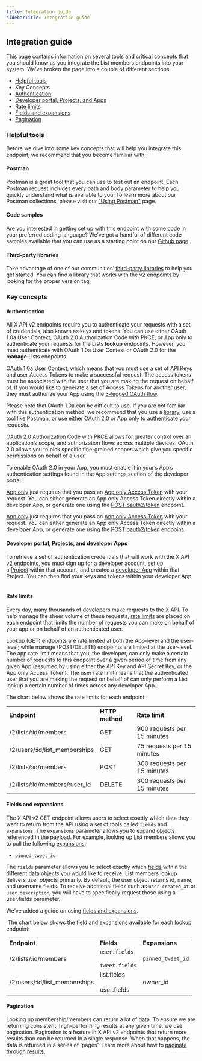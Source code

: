 ---
title: Integration guide
sidebarTitle: Integration guide
---


## Integration guide

This page contains information on several tools and critical concepts that you should know as you integrate the List members endpoints into your system. We’ve broken the page into a couple of different sections:

* [Helpful tools](#helpful)
* Key Concepts
* [Authentication](#authentication)
* [Developer portal, Projects, and Apps](#portal)
* [Rate limits](#limits)
* [Fields and expansions](#fields)
* [Pagination](#pagination)

### Helpful tools

Before we dive into some key concepts that will help you integrate this endpoint, we recommend that you become familiar with:

#### Postman

Postman is a great tool that you can use to test out an endpoint. Each Postman request includes every path and body parameter to help you quickly understand what is available to you. To learn more about our Postman collections, please visit our ["Using Postman"](/tutorials/postman-getting-started) page. 

#### Code samples

Are you interested in getting set up with this endpoint with some code in your preferred coding language? We’ve got a handful of different code samples available that you can use as a starting point on our [Github page](https://github.com/xdevplatform/Twitter-API-v2-sample-code).

#### Third-party libraries

Take advantage of one of our communities’ [third-party libraries](/x-api/tools-and-libraries/overview) to help you get started. You can find a library that works with the v2 endpoints by looking for the proper version tag.

### Key concepts

#### Authentication

All X API v2 endpoints require you to authenticate your requests with a set of credentials, also known as keys and tokens. You can use either OAuth 1.0a User Context, OAuth 2.0 Authorization Code with PKCE, or App only to authenticate your requests for the Lists **lookup** endpoints. However, you must authenticate with OAuth 1.0a User Context or OAuth 2.0 for the **manage** Lists endpoints. 

[OAuth 1.0a User Context](/resources/fundamentals/authentication), which means that you must use a set of API Keys and user Access Tokens to make a successful request. The access tokens must be associated with the user that you are making the request on behalf of. If you would like to generate a set of Access Tokens for another user, they must authorize your App using the [3-legged OAuth flow](/resources/fundamentals/authentication#obtaining-access-tokens-using-3-legged-oauth-flow).

Please note that OAuth 1.0a can be difficult to use. If you are not familiar with this authentication method, we recommend that you use a [library](/x-api/tools-and-libraries/overview), use a tool like Postman, or use either OAuth 2.0 or App only to authenticate your requests.

[OAuth 2.0 Authorization Code with PKCE](/resources/fundamentals/authentication#oauth-2-0-authorization-code-flow-with-pkce-2) allows for greater control over an application’s scope, and authorization flows across multiple devices. OAuth 2.0 allows you to pick specific fine-grained scopes which give you specific permissions on behalf of a user. 

To enable OAuth 2.0 in your App, you must enable it in your’s App’s authentication settings found in the App settings section of the developer portal.

[App only](/resources/fundamentals/authentication#oauth-2-0) just requires that you pass an [App only Access Token](/resources/fundamentals/authentication#bearer-token-also-known-as-app-only) with your request. You can either generate an App only Access Token directly within a developer App, or generate one using the [POST oauth2/token](/resources/fundamentals/authentication#post-oauth2-token) endpoint.

[App only](/resources/fundamentals/authentication#oauth-2-0) just requires that you pass an [App only Access Token](/resources/fundamentals/authentication#bearer-token-also-known-as-app-only) with your request. You can either generate an App only Access Token directly within a developer App, or generate one using the [POST oauth2/token](/resources/fundamentals/authentication#post-oauth2-token) endpoint.

#### Developer portal, Projects, and developer Apps

To retrieve a set of authentication credentials that will work with the X API v2 endpoints, you must [sign up for a developer account](https://developer.twitter.com/en/portal/petition/essential/basic-info), set up a [Project](/resources/fundamentals/projects) within that account, and created a [developer App](/resources/fundamentals/developer-apps) within that Project. You can then find your keys and tokens within your developer App.
 

#### Rate limits

Every day, many thousands of developers make requests to the X API. To help manage the sheer volume of these requests, [rate limits](/x-api/fundamentals/rate-limits) are placed on each endpoint that limits the number of requests you can make on behalf of your app or on behalf of an authenticated user. 

Lookup (GET) endpoints are rate limited at both the App-level and the user-level; while manage (POST/DELETE) endpoints are limited at the user-level. The app rate limit means that you, the developer, can only make a certain number of requests to this endpoint over a given period of time from any given App (assumed by using either the API Key and API Secret Key, or the App only Access Token). The user rate limit means that the authenticated user that you are making the request on behalf of can only perform a List lookup a certain number of times across any developer App.

The chart below shows the rate limits for each endpoint.

|     |     |     |
| :--- | :--- | :--- |
| **Endpoint** | **HTTP method** | **Rate limit** |
| /2/lists/:id/members | GET | 900 requests per 15 minutes |
| /2/users/:id/list_memberships | GET | 75 requests per 15 minutes |
| /2/lists/:id/members | POST | 300 requests per 15 minutes |
| /2/lists/:id/members/:user_id | DELETE | 300 requests per 15 minutes |

#### Fields and expansions

The X API v2 GET endpoint allows users to select exactly which data they want to return from the API using a set of tools called `fields` and `expansions`. The `expansions` parameter allows you to expand objects referenced in the payload. For example, looking up List members allows you to pull the following [expansions](/x-api/fundamentals/expansions):

* `pinned_tweet_id`


The `fields` parameter allows you to select exactly which [fields](/x-api/fundamentals/fields) within the different data objects you would like to receive. List members lookup delivers user objects primarily. By default, the user object returns id, name, and username fields. To receive additional fields such as `user.created_at` or `user.description`, you will have to specifically request those using a user.fields parameter. 

We’ve added a guide on using [fields and expansions](/x-api/fundamentals/data-dictionary#how-to-use-fields-and-expansions).

 The chart below shows the field and expansions available for each lookup endpoint:

|     |     |     |
| :--- | :--- | :--- |
| **Endpoint** | **Fields** | **Expansions** |
| /2/lists/:id/members | `user.fields`<br/><br/>`tweet.fields` | `pinned_tweet_id` |
| /2/users/:id/list_memberships | list.fields<br/><br/>user.fields | owner_id |

#### Pagination

Looking up membership/members can return a lot of data. To ensure we are returning consistent, high-performing results at any given time, we use pagination. Pagination is a feature in X API v2 endpoints that return more results than can be returned in a single response. When that happens, the data is returned in a series of 'pages'. Learn more about how to [paginate through results.](/x-api/fundamentals/pagination)

